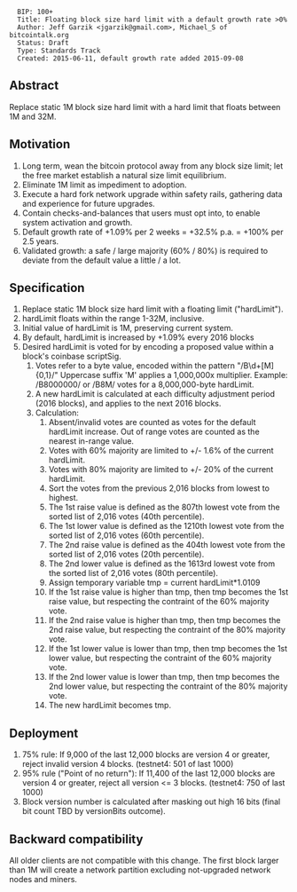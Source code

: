 <pre>
  BIP: 100+
  Title: Floating block size hard limit with a default growth rate >0% 
  Author: Jeff Garzik <jgarzik@gmail.com>, Michael_S of bitcointalk.org
  Status: Draft
  Type: Standards Track
  Created: 2015-06-11, default growth rate added 2015-09-08
</pre>

==Abstract==

Replace static 1M block size hard limit with a hard limit that floats between 1M and 32M.

==Motivation==

# Long term, wean the bitcoin protocol away from any block size limit; let the free market establish a natural size limit equilibrium.
# Eliminate 1M limit as impediment to adoption.
# Execute a hard fork network upgrade within safety rails, gathering data and experience for future upgrades.
# Contain checks-and-balances that users must opt into, to enable system activation and growth.
# Default growth rate of +1.09% per 2 weeks = +32.5% p.a. = +100% per 2.5 years.
# Validated growth: a safe / large majority (60% / 80%) is required to deviate from the default value a little / a lot.

==Specification==

# Replace static 1M block size hard limit with a floating limit ("hardLimit").
# hardLimit floats within the range 1-32M, inclusive.
# Initial value of hardLimit is 1M, preserving current system.
# By default, hardLimit is increased by +1.09% every 2016 blocks
# Desired hardLimit is voted for by encoding a proposed value within a block's coinbase scriptSig.
## Votes refer to a byte value, encoded within the pattern "/B\d+[M]{0,1}/"  Uppercase suffix 'M' applies a 1,000,000x multiplier.  Example:  /B8000000/ or /B8M/ votes for a 8,000,000-byte hardLimit.
## A new hardLimit is calculated at each difficulty adjustment period (2016 blocks), and applies to the next 2016 blocks.
## Calculation:
### Absent/invalid votes are counted as votes for the default hardLimit increase. Out of range votes are counted as the nearest in-range value.
### Votes with 60% majority are limited to +/- 1.6% of the current hardLimit.
### Votes with 80% majority are limited to +/- 20% of the current hardLimit.
### Sort the votes from the previous 2,016 blocks from lowest to highest.
### The 1st raise value is defined as the 807th lowest vote from the sorted list of 2,016 votes (40th percentile).
### The 1st lower value is defined as the 1210th lowest vote from the sorted list of 2,016 votes (60th percentile).
### The 2nd raise value is defined as the 404th lowest vote from the sorted list of 2,016 votes (20th percentile).
### The 2nd lower value is defined as the 1613rd lowest vote from the sorted list of 2,016 votes (80th percentile).
### Assign temporary variable tmp = current hardLimit*1.0109
### If the 1st raise value is higher than tmp, then tmp becomes the 1st raise value, but respecting the contraint of the 60% majority vote.
### If the 2nd raise value is higher than tmp, then tmp becomes the 2nd raise value, but respecting the contraint of the 80% majority vote.
### If the 1st lower value is lower than tmp, then tmp becomes the 1st lower value, but respecting the contraint of the 60% majority vote.
### If the 2nd lower value is lower than tmp, then tmp becomes the 2nd lower value, but respecting the contraint of the 80% majority vote.
### The new hardLimit becomes tmp.

==Deployment==

# 75% rule: If 9,000 of the last 12,000 blocks are version 4 or greater, reject invalid version 4 blocks. (testnet4: 501 of last 1000)
# 95% rule ("Point of no return"): If 11,400 of the last 12,000 blocks are version 4 or greater, reject all version <= 3 blocks. (testnet4: 750 of last 1000)
# Block version number is calculated after masking out high 16 bits (final bit count TBD by versionBits outcome).

==Backward compatibility==

All older clients are not compatible with this change. The first block larger than 1M will create a network partition excluding not-upgraded network nodes and miners.

